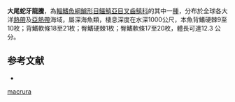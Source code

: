 {{Speciesbox
| name = 大尾蛇牙龍鰧
| image = 
| image_width = 240px
| image_caption = 
| status = LC
| status_system = IUCN3.1
| genus = Kali
| species = macrura
| authority = [[Parr|Parr]], 1933
| synonyms = *''Hemicyclodon macrurus''<br /><small>Parr, 1933</small>
*''Kali macrurus''<br /><small>Parr, 1933</small>
}}

'''大尾蛇牙龍鰧'''，為[[輻鰭魚綱|輻鰭魚綱]][[鱸形目|鱸形目]][[鱷鱚亞目|鱷鱚亞目]][[叉齒鱚科|叉齒鱚科]]的其中一[[種|種]]，分布於全球各大洋[[熱帶|熱帶]]及[[亞熱帶|亞熱帶]]海域，屬深海魚類，棲息深度在水深1000公尺，本魚背鰭硬棘9至10枚；背鰭軟條18至21枚；臀鰭硬棘1枚；臀鰭軟條17至20枚，體長可達12.3 公分。

==参考文献==
*{{FishBase_species|genus=Kali|species=macrura|year=2011|month=12}}
{{Taxonbar|from=Q2710046}}

[[Category:蛇牙龍鰧屬|macrura]]